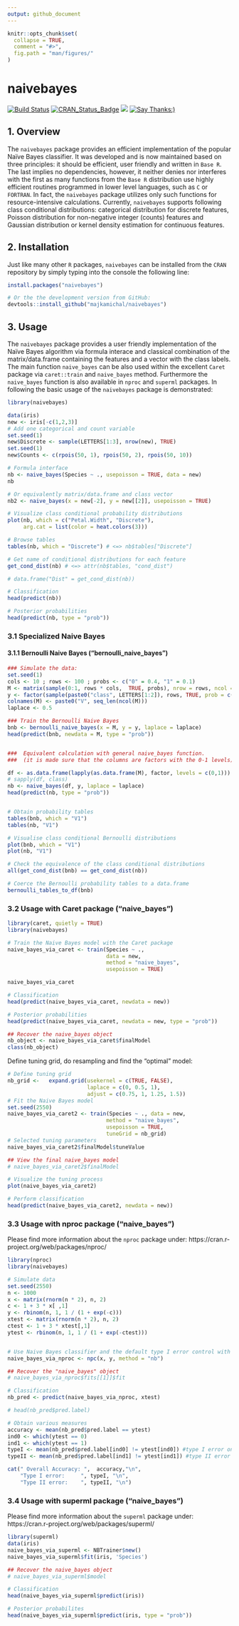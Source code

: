 ```yaml
---
output: github_document
---
```


<!-- README.md is generated from README.Rmd. Please edit that file -->

```r
knitr::opts_chunk$set(
  collapse = TRUE,
  comment = "#>",
  fig.path = "man/figures/"
)
```

# naivebayes

<!-- # naivebayes <img src="man/figures/logo.png" align="right" /> -->

[![Build Status](https://travis-ci.org/majkamichal/naivebayes.svg?branch=master)](https://travis-ci.org/majkamichal/naivebayes)
[![CRAN_Status_Badge](http://www.r-pkg.org/badges/version/naivebayes)](https://cran.r-project.org/package=naivebayes)
[![](http://cranlogs.r-pkg.org/badges/naivebayes)](http://cran.rstudio.com/web/packages/naivebayes/index.html)
[![Say Thanks:)](https://img.shields.io/badge/Say%20Thanks-!-1EAEDB.svg)](https://saythanks.io/to/majkamichal)

## 1. Overview

The `naivebayes` package provides an efficient implementation of the popular Na&iuml;ve Bayes classifier. It was developed and is now maintained based on three principles: it should be efficient, user friendly and written in `Base R`. The last implies no dependencies, however, it neither denies nor interferes with the first as many functions from the `Base R` distribution use highly efficient routines programmed in lower level languages, such as `C` or `FORTRAN`. In fact, the `naivebayes` package utilizes only such functions for resource-intensive calculations. Currently, `naivebayes` supports following class conditional distributions: categorical distribution for discrete features, Poisson distribution for non-negative integer (counts) features and Gaussian distribution or kernel density estimation for continuous features.


## 2. Installation

Just like many other `R` packages, `naivebayes` can be installed from the `CRAN`  repository by simply typing into the console the following line:

```r
install.packages("naivebayes")

# Or the the development version from GitHub:
devtools::install_github("majkamichal/naivebayes")
```

## 3. Usage

The `naivebayes` package provides a user friendly implementation of the Na&iuml;ve Bayes algorithm via formula interace and classical combination of the matrix/data.frame containing the features and a vector with the class labels. The main function `naive_bayes` can be also used within the excellent `Caret` package via `caret::train` and `naive_bayes` method. Furthermore the `naive_bayes` function is also available in `nproc` and `superml` packages. In following the basic usage of the `naivebayes` package is demonstrated:


```r
library(naivebayes)

data(iris)
new <- iris[-c(1,2,3)]
# Add one categorical and count variable
set.seed(1)
new$Discrete <- sample(LETTERS[1:3], nrow(new), TRUE) 
set.seed(1)
new$Counts <- c(rpois(50, 1), rpois(50, 2), rpois(50, 10)) 

# Formula interface
nb <- naive_bayes(Species ~ ., usepoisson = TRUE, data = new)
nb

# Or equivalently matrix/data.frame and class vector
nb2 <- naive_bayes(x = new[-2], y = new[[2]], usepoisson = TRUE)

# Visualize class conditional probability distributions
plot(nb, which = c("Petal.Width", "Discrete"),
     arg.cat = list(color = heat.colors(3)))

# Browse tables
tables(nb, which = "Discrete") # <=> nb$tables["Discrete"]

# Get name of conditional distributions for each feature
get_cond_dist(nb) # <=> attr(nb$tables, "cond_dist") 

# data.frame("Dist" = get_cond_dist(nb))

# Classification
head(predict(nb))

# Posterior probabilities
head(predict(nb, type = "prob"))
```

### 3.1 Specialized Naive Bayes

#### 3.1.1 Bernoulli Naive Bayes ("bernoulli_naive_bayes")

```r
### Simulate the data:
set.seed(1)
cols <- 10 ; rows <- 100 ; probs <- c("0" = 0.4, "1" = 0.1)
M <- matrix(sample(0:1, rows * cols,  TRUE, probs), nrow = rows, ncol = cols)
y <- factor(sample(paste0("class", LETTERS[1:2]), rows, TRUE, prob = c(0.3,0.7)))
colnames(M) <- paste0("V", seq_len(ncol(M)))
laplace <- 0.5

### Train the Bernoulli Naive Bayes
bnb <- bernoulli_naive_bayes(x = M, y = y, laplace = laplace)
head(predict(bnb, newdata = M, type = "prob"))


###  Equivalent calculation with general naive_bayes function.
###  (it is made sure that the columns are factors with the 0-1 levels)

df <- as.data.frame(lapply(as.data.frame(M), factor, levels = c(0,1)))
# sapply(df, class)
nb <- naive_bayes(df, y, laplace = laplace)
head(predict(nb, type = "prob"))


# Obtain probability tables
tables(bnb, which = "V1")
tables(nb, "V1")

# Visualise class conditional Bernoulli distributions
plot(bnb, which = "V1")
plot(nb, "V1")

# Check the equivalence of the class conditional distributions
all(get_cond_dist(bnb) == get_cond_dist(nb))

# Coerce the Bernoulli probability tables to a data.frame
bernoulli_tables_to_df(bnb)

```


### 3.2 Usage with Caret package ("naive_bayes")

```r
library(caret, quietly = TRUE)
library(naivebayes)

# Train the Naive Bayes model with the Caret package
naive_bayes_via_caret <- train(Species ~ ., 
                               data = new, 
                               method = "naive_bayes", 
                               usepoisson = TRUE)

naive_bayes_via_caret

# Classification
head(predict(naive_bayes_via_caret, newdata = new))

# Posterior probabilities
head(predict(naive_bayes_via_caret, newdata = new, type = "prob"))

## Recover the naive_bayes object
nb_object <- naive_bayes_via_caret$finalModel
class(nb_object)
```

Define tuning grid, do resampling and find the "optimal" model:

```r

# Define tuning grid 
nb_grid <-   expand.grid(usekernel = c(TRUE, FALSE),
                         laplace = c(0, 0.5, 1), 
                         adjust = c(0.75, 1, 1.25, 1.5))
# Fit the Naive Bayes model 
set.seed(2550)
naive_bayes_via_caret2 <- train(Species ~ ., data = new, 
                               method = "naive_bayes",
                               usepoisson = TRUE,
                               tuneGrid = nb_grid)
# Selected tuning parameters
naive_bayes_via_caret2$finalModel$tuneValue

## View the final naive_bayes model
# naive_bayes_via_caret2$finalModel

# Visualize the tuning process
plot(naive_bayes_via_caret2)

# Perform classification 
head(predict(naive_bayes_via_caret2, newdata = new))
```


### 3.3 Usage with nproc package ("naive_bayes")

Please find more information about the `nproc` package under: https://cran.r-project.org/web/packages/nproc/


```r
library(nproc)
library(naivebayes)

# Simulate data
set.seed(2550)
n <- 1000
x <- matrix(rnorm(n * 2), n, 2)
c <- 1 + 3 * x[ ,1]
y <- rbinom(n, 1, 1 / (1 + exp(-c)))
xtest <- matrix(rnorm(n * 2), n, 2)
ctest <- 1 + 3 * xtest[,1]
ytest <- rbinom(n, 1, 1 / (1 + exp(-ctest)))


# Use Naive Bayes classifier and the default type I error control with alpha=0.05
naive_bayes_via_nproc <- npc(x, y, method = "nb")

## Recover the "naive_bayes" object
# naive_bayes_via_nproc$fits[[1]]$fit

# Classification
nb_pred <- predict(naive_bayes_via_nproc, xtest)

# head(nb_pred$pred.label)

# Obtain various measures
accuracy <- mean(nb_pred$pred.label == ytest)
ind0 <- which(ytest == 0)
ind1 <- which(ytest == 1)
typeI <- mean(nb_pred$pred.label[ind0] != ytest[ind0]) #type I error on test set
typeII <- mean(nb_pred$pred.label[ind1] != ytest[ind1]) #type II error on test set

cat(" Overall Accuracy: ",  accuracy,"\n", 
    "Type I error:     ", typeI, "\n",
    "Type II error:    ", typeII, "\n")
```



### 3.4 Usage with superml package ("naive_bayes")

Please find more information about the `superml` package under: https://cran.r-project.org/web/packages/superml/

```r
library(superml)
data(iris)
naive_bayes_via_superml <- NBTrainer$new()
naive_bayes_via_superml$fit(iris, 'Species')

## Recover the naive_bayes object
# naive_bayes_via_superml$model

# Classification
head(naive_bayes_via_superml$predict(iris))

# Posterior probabilites
head(naive_bayes_via_superml$predict(iris, type = "prob"))


```



